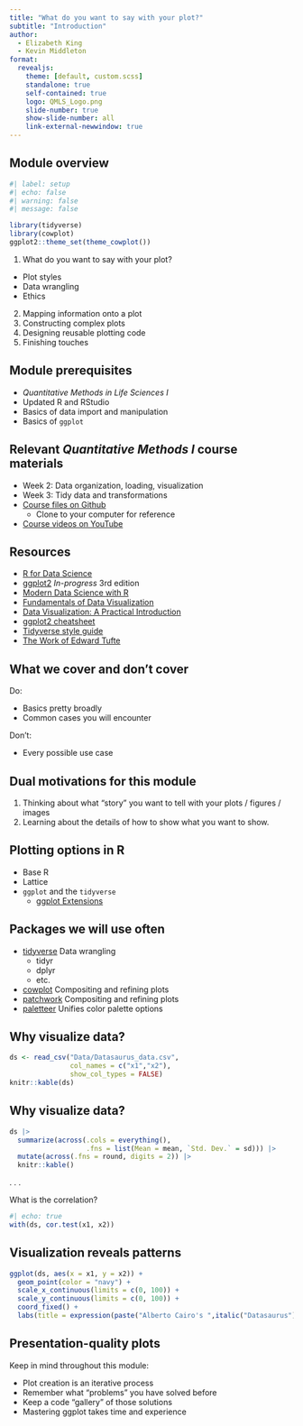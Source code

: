 ```yaml
---
title: "What do you want to say with your plot?"
subtitle: "Introduction"
author:
  - Elizabeth King
  - Kevin Middleton
format:
  revealjs:
    theme: [default, custom.scss]
    standalone: true
    self-contained: true
    logo: QMLS_Logo.png
    slide-number: true
    show-slide-number: all
    link-external-newwindow: true
---
```


## Module overview

```r
#| label: setup
#| echo: false
#| warning: false
#| message: false

library(tidyverse)
library(cowplot)
ggplot2::theme_set(theme_cowplot())
```

1. What do you want to say with your plot?
  - Plot styles
  - Data wrangling
  - Ethics
2. Mapping information onto a plot
3. Constructing complex plots
4. Designing reusable plotting code
5. Finishing touches


## Module prerequisites

- *Quantitative Methods in Life Sciences I*
- Updated R and RStudio
- Basics of data import and manipulation
- Basics of `ggplot`


## Relevant *Quantitative Methods I* course materials

- Week 2: Data organization, loading, visualization
- Week 3: Tidy data and transformations
- [Course files on Github](https://github.com/kmiddleton/quant_methods)
  - Clone to your computer for reference
- [Course videos on YouTube](https://www.youtube.com/playlist?list=PLeIk-G-wZpqx1yW49XAHqoccBXhNJrUSu) 


## Resources

- [R for Data Science](https://r4ds.had.co.nz/)
- [ggplot2](https://ggplot2-book.org/) *In-progress* 3rd edition
- [Modern Data Science with R](https://mdsr-book.github.io/mdsr2e/)
- [Fundamentals of Data Visualization](https://clauswilke.com/dataviz/index.html)
- [Data Visualization: A Practical Introduction](https://socviz.co/index.html#preface)
- [ggplot2 cheatsheet](https://www.maths.usyd.edu.au/u/UG/SM/STAT3022/r/current/Misc/data-visualization-2.1.pdf)
- [Tidyverse style guide](https://style.tidyverse.org/)
- [The Work of Edward Tufte](https://www.edwardtufte.com/tufte/)


## What we cover and don't cover

Do:

- Basics pretty broadly
- Common cases you will encounter

Don't:

- Every possible use case


## Dual motivations for this module

1. Thinking about what "story" you want to tell with your plots / figures / images
2. Learning about the details of how to show what you want to show.


## Plotting options in R

- Base R
- Lattice
- `ggplot` and the `tidyverse`
  - [ggplot Extensions](https://exts.ggplot2.tidyverse.org/gallery/)


## Packages we will use often

- [tidyverse](https://www.tidyverse.org/) Data wrangling
  - tidyr
  - dplyr
  - etc.
- [cowplot](https://cran.r-project.org/web/packages/cowplot/vignettes/introduction.html) Compositing and refining plots
- [patchwork](https://patchwork.data-imaginist.com/) Compositing and refining plots
- [paletteer](https://emilhvitfeldt.github.io/paletteer/) Unifies color palette options


## Why visualize data? {.scrollable}

```r
ds <- read_csv("Data/Datasaurus_data.csv",
               col_names = c("x1","x2"),
               show_col_types = FALSE)
knitr::kable(ds)
```


## Why visualize data? {.scrollable}

```r
ds |> 
  summarize(across(.cols = everything(),
                   .fns = list(Mean = mean, `Std. Dev.` = sd))) |> 
  mutate(across(.fns = round, digits = 2)) |> 
  knitr::kable()
```

. . .

What is the correlation?

```r
#| echo: true
with(ds, cor.test(x1, x2))
```


## Visualization reveals patterns

```r
ggplot(ds, aes(x = x1, y = x2)) +
  geom_point(color = "navy") +
  scale_x_continuous(limits = c(0, 100)) +
  scale_y_continuous(limits = c(0, 100)) +
  coord_fixed() +
  labs(title = expression(paste("Alberto Cairo's ",italic("Datasaurus"))))
```


## Presentation-quality plots

Keep in mind throughout this module:

- Plot creation is an iterative process
- Remember what "problems" you have solved before
- Keep a code "gallery" of those solutions
- Mastering ggplot takes time and experience
